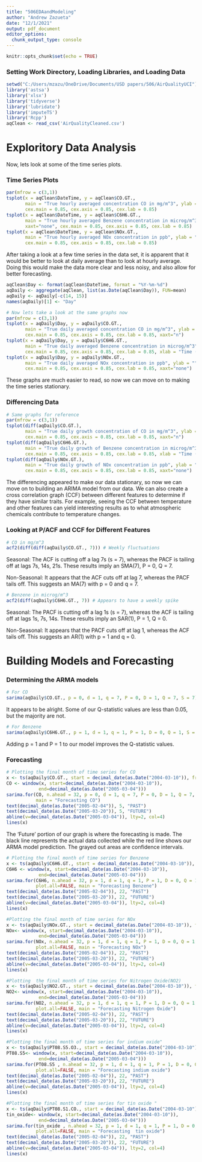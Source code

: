 ---
title: "506EDAandModeling"
author: "Andrew Zazueta"
date: "12/1/2021"
output: pdf_document
editor_options: 
  chunk_output_type: console
---

```{r setup, include=FALSE}
knitr::opts_chunk$set(echo = TRUE)
```

### Setting Work Directory, Loading Libraries, and Loading Data

```{r, warning=FALSE, message=FALSE}
setwd("C:/Users/mzazu/OneDrive/Documents/USD papers/506/AirQualityUCI")
library('astsa')
library('xlsx')
library('tidyverse')
library('lubridate')
library('imputeTS')
library('Rcpp')
aqClean <- read_csv('AirQualityCleaned.csv')
```

# Exploritory Data Analysis

Now, lets look at some of the time series plots.

### Time Series Plots

```{r}
par(mfrow = c(3,1))
tsplot(x = aqClean$DateTime, y = aqClean$CO.GT., 
       main = "True hourly averaged concentration CO in mg/m^3", ylab = "", xaxt="none", 
       cex.main = 0.85, cex.axis = 0.85, cex.lab = 0.85)
tsplot(x = aqClean$DateTime, y = aqClean$C6H6.GT., 
       main = "True hourly averaged Benzene concentration in microg/m^3", ylab = "", 
       xaxt="none", cex.main = 0.85, cex.axis = 0.85, cex.lab = 0.85)
tsplot(x = aqClean$DateTime, y = aqClean$NOx.GT., 
       main = "True hourly averaged NOx concentration in ppb", ylab = "", xaxt="none", 
       cex.main = 0.85, cex.axis = 0.85, cex.lab = 0.85)
```

After taking a look at a few time series in the data set, it is apparent that it would be better to look at daily average than to look at hourly average. Doing this would make the data more clear and less noisy, and also allow for better forecasting. 

```{r, warning=FALSE}
aqClean$Day <- format(aqClean$DateTime, format = "%Y-%m-%d")
aqDaily <- aggregate(aqClean, list(as.Date(aqClean$Day)), FUN=mean) 
aqDaily <- aqDaily[-c(14, 15)]
names(aqDaily)[1] <- "Day"
```

```{r}
# Now lets take a look at the same graphs now
par(mfrow = c(3,1))
tsplot(x = aqDaily$Day, y = aqDaily$CO.GT., 
       main = "True daily averaged concentration CO in mg/m^3", ylab = "", xlab = "Time (days)",
       cex.main = 0.85, cex.axis = 0.85, cex.lab = 0.85, xaxt="n")
tsplot(x = aqDaily$Day, y = aqDaily$C6H6.GT., 
       main = "True daily averaged Benzene concentration in microg/m^3", ylab = "", 
       cex.main = 0.85, cex.axis = 0.85, cex.lab = 0.85, xlab = "Time (days)", xaxt="none")
tsplot(x = aqDaily$Day, y = aqDaily$NOx.GT., 
       main = "True daily averaged NOx concentration in ppb", ylab = "", xlab = "Time (days)",  
       cex.main = 0.85, cex.axis = 0.85, cex.lab = 0.85, xaxt="none")
```

These graphs are much easier to read, so now we can move on to making the time series stationary.

### Differencing Data

```{r}
# Same graphs for reference
par(mfrow = c(3,1))
tsplot(diff(aqDaily$CO.GT.), 
       main = "True daily growth concentration of CO in mg/m^3", ylab = "", xlab = "Time (days)",
       cex.main = 0.85, cex.axis = 0.85, cex.lab = 0.85, xaxt="n")
tsplot(diff(aqDaily$C6H6.GT.), 
       main = "True daily growth of Benzene concentration in microg/m^3", ylab = "", 
       cex.main = 0.85, cex.axis = 0.85, cex.lab = 0.85, xlab = "Time (days)", xaxt="none")
tsplot(diff(aqDaily$NOx.GT.), 
       main = "True daily growth of NOx concentration in ppb", ylab = "", xlab = "Time (days)",  
       cex.main = 0.85, cex.axis = 0.85, cex.lab = 0.85, xaxt="none")
```

The differencing appeared to make our data stationary, so now we can move on to building an ARIMA model from our data. We can also create a cross correlation graph (CCF) between different features to determine if they have similar traits. For example, seeing the CCF between temperature and other features can yield interesting results as to what atmospheric chemicals contribute to temperature changes. 

### Looking at P/ACF and CCF for Different Features

```{r}
# CO in mg/m^3
acf2(diff(diff(aqDaily$CO.GT., 7))) # Weekly fluctuations
```

Seasonal: The ACF is cutting off a lag 7s (s = 7), whereas the PACF is tailing off at lags 7s, 14s, 21s. These results imply an SMA(7), P = 0, Q = 7.

Non-Seasonal: It appears that the ACF cuts off at lag 7, whereas the PACF tails off. This suggests an MA(7) with p = 0 and q = 7.

```{r}
# Benzene in microg/m^3 
acf2(diff(aqDaily$C6H6.GT., 7)) # Appears to have a weekly spike
```

Seasonal: The PACF is cutting off a lag 1s (s = 7), whereas the ACF is tailing off at lags 1s, 7s, 14s. These results imply an SAR(1), P = 1, Q = 0.

Non-Seasonal: It appears that the PACF cuts off at lag 1, whereas the ACF tails off. This suggests an AR(1) with p = 1 and q = 0.

# Building Models and Forecasting

### Determining the ARMA models

```{r}
# For CO
sarima(aqDaily$CO.GT., p = 0, d = 1, q = 7, P = 0, D = 1, Q = 7, S = 7)
```

It appears to be alright. Some of our Q-statistic values are less than 0.05, but the majority are not. 

```{r, warning=FALSE}
# For Benzene
sarima(aqDaily$C6H6.GT., p = 1, d = 1, q = 1, P = 1, D = 0, Q = 1, S = 7)
```

Adding p = 1 and P = 1 to our model improves the Q-statistic values.

### Forecasting 

```{r}
# Plotting the final month of time series for CO
x <- ts(aqDaily$CO.GT., start = decimal_date(as.Date("2004-03-10")), frequency = 365)
CO <- window(x, start=decimal_date(as.Date("2004-03-10")),
            end=decimal_date(as.Date("2005-03-04")))
sarima.for(CO, n.ahead = 32, p = 0, d = 1, q = 7, P = 0, D = 1, Q = 7, S = 7, plot.all=FALSE,
           main = "Forecasting CO")
text(decimal_date(as.Date("2005-02-04")), 5, "PAST")
text(decimal_date(as.Date("2005-03-20")), 5, "FUTURE")
abline(v=decimal_date(as.Date("2005-03-04")), lty=2, col=4)
lines(x)
```

The 'Future' portion of our graph is where the forecasting is made. The black line represents the actual data collected while the red line shows our ARMA model prediction. The grayed out areas are confidence intervals. 

```{r}
# Plotting the final month of time series for Benzene
x <- ts(aqDaily$C6H6.GT., start = decimal_date(as.Date("2004-03-10")), frequency = 365)
C6H6 <- window(x, start=decimal_date(as.Date("2004-03-10")),
            end=decimal_date(as.Date("2005-03-04")))
sarima.for(C6H6, n.ahead = 32, p = 1, d = 1, q = 1, P = 1, D = 0, Q = 1, S = 7,
           plot.all=FALSE, main = "Forecasting Benzene")
text(decimal_date(as.Date("2005-02-04")), 22, "PAST")
text(decimal_date(as.Date("2005-03-20")), 22, "FUTURE")
abline(v=decimal_date(as.Date("2005-03-04")), lty=2, col=4)
lines(x)
```
```{r}
#Plotting the final month of time series for NOx
x <- ts(aqDaily$NOx.GT., start = decimal_date(as.Date("2004-03-10")), frequency = 365)
NOx<- window(x, start=decimal_date(as.Date("2004-03-10")),
            end=decimal_date(as.Date("2005-03-04")))
sarima.for(NOx, n.ahead = 32, p = 1, d = 1, q = 1, P = 1, D = 0, Q = 1, S = 7,
           plot.all=FALSE, main = "Forecasting NOx")
text(decimal_date(as.Date("2005-02-04")), 22, "PAST")
text(decimal_date(as.Date("2005-03-20")), 22, "FUTURE")
abline(v=decimal_date(as.Date("2005-03-04")), lty=2, col=4)
lines(x)
```

```{r}
#Plotting  the final month of time series for Nitrogen Oxide(NO2)
x <- ts(aqDaily$NO2.GT., start = decimal_date(as.Date("2004-03-10")), frequency = 365)
NO2<- window(x, start=decimal_date(as.Date("2004-03-10")),
            end=decimal_date(as.Date("2005-03-04")))
sarima.for(NO2, n.ahead = 32, p = 1, d = 1, q = 1, P = 1, D = 0, Q = 1, S = 7,
           plot.all=FALSE, main = "Forecasting Nitrogen Oxide")
text(decimal_date(as.Date("2005-02-04")), 22, "PAST")
text(decimal_date(as.Date("2005-03-20")), 22, "FUTURE")
abline(v=decimal_date(as.Date("2005-03-04")), lty=2, col=4)
lines(x)
```

```{r}
#Plotting the final month of time series for indium oxide"
x <- ts(aqDaily$PT08.S5.O3., start = decimal_date(as.Date("2004-03-10")), frequency = 365)
PT08.S5<- window(x, start=decimal_date(as.Date("2004-03-10")),
            end=decimal_date(as.Date("2005-03-04")))
sarima.for(PT08.S5 , n.ahead = 32, p = 1, d = 1, q = 1, P = 1, D = 0, Q = 1, S = 7,
           plot.all=FALSE, main = "Forecasting indium oxide")
text(decimal_date(as.Date("2005-02-04")), 22, "PAST")
text(decimal_date(as.Date("2005-03-20")), 22, "FUTURE")
abline(v=decimal_date(as.Date("2005-03-04")), lty=2, col=4)
lines(x)
```

```{r}
#Plotting the final month of time series for tin oxide "
x <- ts(aqDaily$PT08.S1.CO., start = decimal_date(as.Date("2004-03-10")), frequency = 365)
tin_oxide<- window(x, start=decimal_date(as.Date("2004-03-10")),
            end=decimal_date(as.Date("2005-03-04")))
sarima.for(tin_oxide , n.ahead = 32, p = 1, d = 1, q = 1, P = 1, D = 0, Q = 1, S = 7,
           plot.all=FALSE, main = "Forecasting  tin oxide")
text(decimal_date(as.Date("2005-02-04")), 22, "PAST")
text(decimal_date(as.Date("2005-03-20")), 22, "FUTURE")
abline(v=decimal_date(as.Date("2005-03-04")), lty=2, col=4)
lines(x)
```





